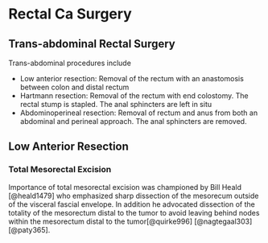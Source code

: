 # Rectal Ca Surgery

## Trans-abdominal Rectal Surgery

Trans-abdominal procedures include

-   Low anterior resection: Removal of the rectum with an anastomosis between colon and distal rectum
-   Hartmann resection: Removal of the rectum with end colostomy. The rectal stump is stapled. The anal sphincters are left in situ
-   Abdominoperineal resection: Removal of rectum and anus from both an abdominal and perineal approach. The anal sphincters are removed.

## Low Anterior Resection

### Total Mesorectal Excision

Importance of total mesorectal excision was championed by Bill Heald [@heald1479] who emphasized sharp dissection of the mesorecum outside of the visceral fascial envelope. In addition he advocated dissection of the totality of the mesorectum distal to the tumor to avoid leaving behind nodes within the mesorectum distal to the tumor[@quirke996] [@nagtegaal303] [@paty365].
